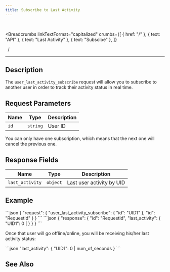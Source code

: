 ```yaml
---
title: Subscribe to Last Activity
---
```


<br />



<Breadcrumbs
  linkTextFormat="capitalized"
  crumbs={[
    { href: "/" },
    { text: "API" },
    { text: "Last Activity" },
    { text: "Subscibe" },
  ]}
>
  <Icon slot="index" name="seti:powershell" />
  <span slot="separator">&nbsp;&nbsp;/&nbsp;</span>
</Breadcrumbs>

---


## Description

> <Badge text="wss" variant="tip" size="large" />
> <Badge text="user_last_activity_subscribe" size="large" />

The `user_last_activity_subscribe` request will allow you to subscribe to another user in order to track their activity status in real time.

## Request Parameters

| Name | Type     | Description |
| ---- | -------- | ----------- |
| `id` | `string` | User ID     |

<Aside type="caution" title="Important">
  You can only have one subscription, which means that the next one will cancel
  the previous one.
</Aside>

## Response Fields

| Name            | Type     | Description               |
| --------------- | -------- | ------------------------- |
| `last_activity` | `object` | Last user activity by UID |

## Example

<Tabs>
  <TabItem label="Request">
```json
{
  "request": {
    "user_last_activity_subscribe": {
      "id": "UID1"
    },
    "id": "RequestId"
  }
}
```
  </TabItem>  
</Tabs>

<Tabs>
  <TabItem label="Response">
```json
{
  "response": {
    "id": "RequestId",
    "last_activity": {
      "UID1": 0 | <last_activity-time>
    }
  }
}
```
  </TabItem>  
</Tabs>

Once that user will go offline/online, you will be receiving his/her last activity status:

<Tabs>
  <TabItem label="Event">
```json
"last_activity": {
  "UID1":  0 | num_of_seconds
}
```
  </TabItem>  
</Tabs>

## See Also

<LinkCard
  title="SAMA chat server API: Activities"
  href="https://medium.com/sama-communications/sama-chat-server-api-activities-97b712b88671"
  description="I think everyone has had a conversation where your opponent didn’t answer for a long time, and you didn’t know whether they were..."
/>

<script
  src="https://giscus.app/client.js"
  data-repo="SAMA-Communications/sama-server"
  data-repo-id="R_kgDOIBiYjA"
  data-category-id="DIC_kwDOIBiYjM4CuYYL"
  data-mapping="pathname"
  data-strict="0"
  data-reactions-enabled="1"
  data-emit-metadata="0"
  data-input-position="top"
  data-theme="transparent_dark"
  data-lang="en"
  data-loading="lazy"
  crossorigin="anonymous"
  async
></script>
